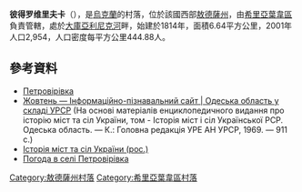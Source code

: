 {{coord|47|13|28|N|30|20|16|E|scale:30000|display=title}}

'''彼得罗维里夫卡'''（{{lang-uk|Петровірівка}}），是[[烏克蘭|烏克蘭]]的村落，位於該國西部[[敖德薩州|敖德薩州]]，由[[希里亞葉韋區|希里亞葉韋區]]負責管轄，處於[[大庫亞利尼克河|大庫亞利尼克河]]畔，始建於1814年，面積6.64平方公里，2001年人口2,954，人口密度每平方公里444.88人。

==參考資料==
*[http://gska2.rada.gov.ua/pls/z7502/A005?rdat1=21.02.2009&rf7571=23419 Петровірівка]{{dead link|date=2018年2月 |bot=InternetArchiveBot |fix-attempted=yes }}
* [http://imsu-odesa.com/mista-i-sela-odeskoi-oblasti/shyrjajevskyj-rajon/zhovten.html Жовтень — Інформаційно-пізнавальний сайт | Одеська область у складі УРСР] {{Wayback|url=http://imsu-odesa.com/mista-i-sela-odeskoi-oblasti/shyrjajevskyj-rajon/zhovten.html |date=20200225041156 }} (На основі матеріалів енциклопедичного видання про історію міст та сіл України, том - Історія міст і сіл Української РСР. Одеська область. — К.: Головна редакція УРЕ АН УРСР, 1969. — 911 с.)
* [https://web.archive.org/web/20110312021456/http://www.igsu.org.ua/Odesskaja.obl/SZirjaevskij.rajon/ZHovtenx.html Історія міст та сіл України (рос.)]
* [http://weather.in.ua/odesskaja/7785 Погода в селі Петровірівка] {{Wayback|url=http://weather.in.ua/odesskaja/7785 |date=20210506142051 }}

{{DEFAULTSORT:Петровірівка}}
[[Category:敖德薩州村落|Category:敖德薩州村落]]
[[Category:希里亞葉韋區村落|Category:希里亞葉韋區村落]]


{{Odessa-geo-stub}}